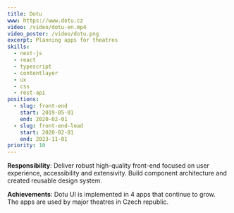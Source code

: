 ```yaml
---
title: Dotu
www: https://www.dotu.cz
video: /video/dotu-en.mp4
video_poster: /video/dotu.png
excerpt: Planning apps for theatres
skills:
  - next-js
  - react
  - typescript
  - contentlayer
  - ux
  - css
  - rest-api
positions:
  - slug: front-end
    start: 2019-05-01
    end: 2020-02-01
  - slug: front-end-lead
    start: 2020-02-01
    end: 2023-11-01
priority: 10
---
```


**Responsibility**: Deliver robust high-quality front-end focused on user experience, accessibility and extensivity. Build component architecture and created reusable design system.

**Achievements**: Dotu UI is implemented in 4 apps that continue to grow. The apps are used by major theatres in Czech republic.
